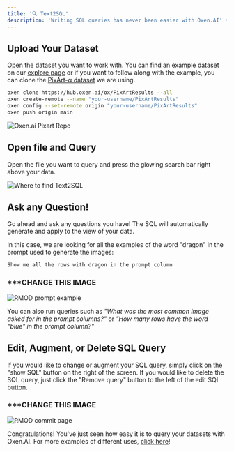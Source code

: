 ```yaml
---
title: '🔍 Text2SQL'
description: 'Writing SQL queries has never been easier with Oxen.AI''s Text2SQL feature. All you need is a natural language question and you instantly get a SQL query generated for you which you can edit however you''d like.'
---
```


## Upload Your Dataset

Open the dataset you want to work with. You can find an example dataset on our [explore page](https://www.oxen.ai/explore) or if you want to follow along with the example, you can clone the [PixArt-α dataset](https://www.oxen.ai/ox/PixArtResults) we are using.

```bash
oxen clone https://hub.oxen.ai/ox/PixArtResults --all
oxen create-remote --name "your-username/PixArtResults"
oxen config --set-remote origin "your-username/PixArtResults"
oxen push origin main
```

<img
  className="block"
  src="/images/pixart_repo.png"
  alt="Oxen.ai Pixart Repo"
/>

## Open file and Query

Open the file you want to query and press the glowing search bar right above your data.


<img
  className="block"
  src="/images/text2sql.png"
  alt="Where to find Text2SQL"
/>

## Ask any Question!

Go ahead and ask any questions you have! The SQL will automatically generate and apply to the view of your data.

In this case, we are looking for all the examples of the word "dragon" in the prompt used to generate the images:

```
Show me all the rows with dragon in the prompt column
```
### ***CHANGE THIS IMAGE
<img
  className="block"
  src="/images/rmod_prompt.png"
  alt="RMOD prompt example"
/>

You can also run queries such as *"What was the most common image asked for in the prompt columns?"* or *"How many rows have the word "blue" in the prompt column?"*

## Edit, Augment, or Delete SQL Query

If you would like to change or augment your SQL query, simply click on the "show SQL" button on the right of the screen. If you would like to delete the SQL query, just click the "Remove query" button to the left of the edit SQL button.

### ***CHANGE THIS IMAGE

<img
  className="block"
  src="/images/rmod_commit_page.png"
  alt="RMOD commit page"
/>

Congratulations! You've just seen how easy it is to query your datasets with Oxen.AI. For more examples of different uses, [click here](/use-cases/sentiment-analysis.mdx)!